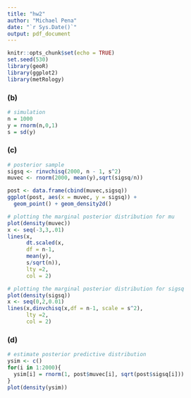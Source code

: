 ```yaml
---
title: "hw2"
author: "Michael Pena"
date: "`r Sys.Date()`"
output: pdf_document
---
```


```r
knitr::opts_chunk$set(echo = TRUE)
set.seed(530)
library(geoR)
library(ggplot2)
library(metRology)
```

\newpage


### (b)

```r
# simulation
n = 1000
y = rnorm(n,0,1)
s = sd(y)
```

### (c)

```r
# posterior sample
sigsq <- rinvchisq(2000, n - 1, s^2)
muvec <- rnorm(2000, mean(y),sqrt(sigsq/n)) 

post <- data.frame(cbind(muvec,sigsq))
ggplot(post, aes(x = muvec, y = sigsq)) + 
  geom_point() + geom_density2d()

```

```r
# plotting the marginal posterior distribution for mu
plot(density(muvec))
x <- seq(-3,3,.01)
lines(x,
      dt.scaled(x,
      df = n-1,
      mean(y),
      s/sqrt(n)),
      lty =2,
      col = 2)
```

```r
# plotting the marginal posterior distribution for sigsq
plot(density(sigsq))
x <- seq(0,2,0.01)
lines(x,dinvchisq(x,df = n-1, scale = s^2),
      lty =2,
      col = 2)
```
### (d)
```r
# estimate posterior predictive distribution
ysim <- c()
for(i in 1:2000){
  ysim[i] = rnorm(1, post$muvec[i], sqrt(post$sigsq[i]))
}
plot(density(ysim))
```

